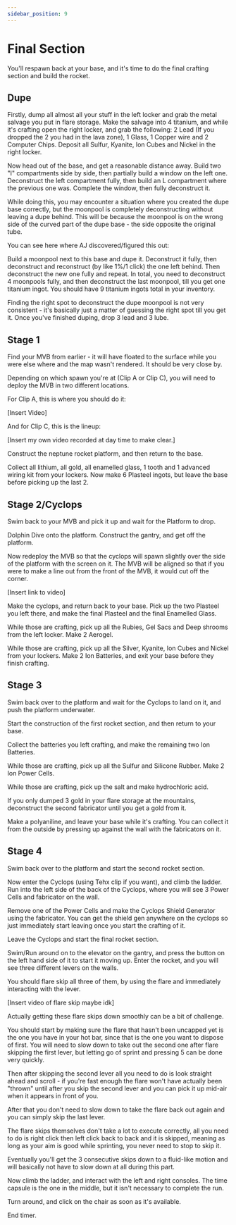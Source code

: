 ```yaml
---
sidebar_position: 9
---
```


# Final Section

You'll respawn back at your base, and it's time to do the final crafting section and build the rocket.

## Dupe

Firstly, dump all almost all your stuff in the left locker and grab the metal salvage you put in flare storage. Make the salvage into 4 titanium, and while it's crafting open the right locker, and grab the following: 2 Lead (If you dropped the 2 you had in the lava zone), 1 Glass, 1 Copper wire and 2 Computer Chips. Deposit all Sulfur, Kyanite, Ion Cubes and Nickel in the right locker.

Now head out of the base, and get a reasonable distance away. Build two "I" compartments side by side, then partially build a window on the left one. Deconstruct the left compartment fully, then build an L compartment where the previous one was. Complete the window, then fully deconstruct it.

<YouTubeVideo videoId="aZNYlaaycIg" startTime={5583} />

While doing this, you may encounter a situation where you created the dupe base correctly, but the moonpool is completely deconstructing without leaving a dupe behind. This will be because the moonpool is on the wrong side of the curved part of the dupe base - the side opposite the original tube.

You can see here where AJ discovered/figured this out:

<YouTubeVideo videoId="Uy4i6t1LAL4" startTime={1390} />

Build a moonpool next to this base and dupe it. Deconstruct it fully, then deconstruct and reconstruct (by like 1%/1 click) the one left behind. Then deconstruct the new one fully and repeat. In total, you need to deconstruct 4 moonpools fully, and then deconstruct the last moonpool, till you get one titanium ingot. You should have 9 titanium ingots total in your inventory.

Finding the right spot to deconstruct the dupe moonpool is not very consistent - it's basically just a matter of guessing the right spot till you get it. Once you've finished duping, drop 3 lead and 3 lube.

## Stage 1

Find your MVB from earlier - it will have floated to the surface while you were else where and the map wasn't rendered. It should be very close by.

Depending on which spawn you're at (Clip A or Clip C), you will need to deploy the MVB in two different locations.

For Clip A, this is where you should do it:

[Insert Video]

And for Clip C, this is the lineup:

<YouTubeVideo videoId="TuC5hxjEGQA" startTime={63} />

[Insert my own video recorded at day time to make clear.]

Construct the neptune rocket platform, and then return to the base.

Collect all lithium, all gold, all enamelled glass, 1 tooth and 1 advanced wiring kit from your lockers. Now make 6 Plasteel ingots, but leave the base before picking up the last 2.

## Stage 2/Cyclops

Swim back to your MVB and pick it up and wait for the Platform to drop.

Dolphin Dive onto the platform. Construct the gantry, and get off the platform.

Now redeploy the MVB so that the cyclops will spawn slightly over the side of the platform with the screen on it. The MVB will be aligned so that if you were to make a line out from the front of the MVB, it would cut off the corner.

[Insert link to video]

Make the cyclops, and return back to your base. Pick up the two Plasteel you left there, and make the final Plasteel and the final Enamelled Glass.

While those are crafting, pick up all the Rubies, Gel Sacs and Deep shrooms from the left locker. Make 2 Aerogel.

While those are crafting, pick up all the Silver, Kyanite, Ion Cubes and Nickel from your lockers. Make 2 Ion Batteries, and exit your base before they finish crafting.

## Stage 3

Swim back over to the platform and wait for the Cyclops to land on it, and push the platform underwater.

Start the construction of the first rocket section, and then return to your base.

Collect the batteries you left crafting, and make the remaining two Ion Batteries.

While those are crafting, pick up all the Sulfur and Silicone Rubber. Make 2 Ion Power Cells.

While those are crafting, pick up the salt and make hydrochloric acid.

If you only dumped 3 gold in your flare storage at the mountains, deconstruct the second fabricator until you get a gold from it.

Make a polyaniline, and leave your base while it's crafting. You can collect it from the outside by pressing up against the wall with the fabricators on it.

## Stage 4

Swim back over to the platform and start the second rocket section.

Now enter the Cyclops (using Tehx clip if you want), and climb the ladder. Run into the left side of the back of the Cyclops, where you will see 3 Power Cells and fabricator on the wall.

Remove one of the Power Cells and make the Cyclops Shield Generator using the fabricator. You can get the shield gen anywhere on the cyclops so just immediately start leaving once you start the crafting of it.

Leave the Cyclops and start the final rocket section.

Swim/Run around on to the elevator on the gantry, and press the button on the left hand side of it to start it moving up. Enter the rocket, and you will see three different levers on the walls.

You should flare skip all three of them, by using the flare and immediately interacting with the lever.

[Insert video of flare skip maybe idk]

Actually getting these flare skips down smoothly can be a bit of challenge.

You should start by making sure the flare that hasn't been uncapped yet is the one you have in your hot bar, since that is the one you want to dispose of first. You will need to slow down to take out the second one after flare skipping the first lever, but letting go of sprint and pressing 5 can be done very quickly.

Then after skipping the second lever all you need to do is look straight ahead and scroll - if you're fast enough the flare won't have actually been "thrown" until after you skip the second lever and you can pick it up mid-air when it appears in front of you.

After that you don't need to slow down to take the flare back out again and you can simply skip the last lever.

The flare skips themselves don't take a lot to execute correctly, all you need to do is right click then left click back to back and it is skipped, meaning as long as your aim is good while sprinting, you never need to stop to skip it.

Eventually you'll get the 3 consecutive skips down to a fluid-like motion and will basically not have to slow down at all during this part.

Now climb the ladder, and interact with the left and right consoles. The time capsule is the one in the middle, but it isn't necessary to complete the run.

Turn around, and click on the chair as soon as it's available.

End timer.